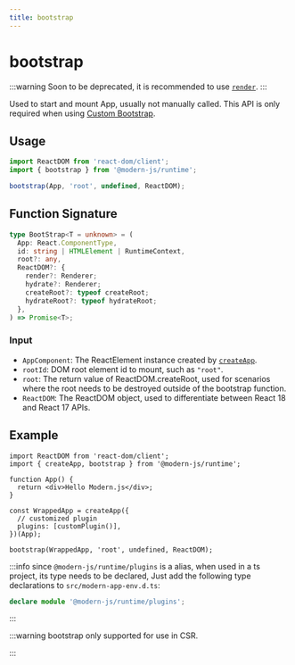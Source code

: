 ```yaml
---
title: bootstrap
---
```

# bootstrap

:::warning
Soon to be deprecated, it is recommended to use [`render`](/apis/app/runtime/core/render).
:::

Used to start and mount App, usually not manually called. This API is only required when using [Custom Bootstrap](/guides/concept/entries#custom-bootstrap).

## Usage

```ts
import ReactDOM from 'react-dom/client';
import { bootstrap } from '@modern-js/runtime';

bootstrap(App, 'root', undefined, ReactDOM);
```

## Function Signature

```ts
type BootStrap<T = unknown> = (
  App: React.ComponentType,
  id: string | HTMLElement | RuntimeContext,
  root?: any,
  ReactDOM?: {
    render?: Renderer;
    hydrate?: Renderer;
    createRoot?: typeof createRoot;
    hydrateRoot?: typeof hydrateRoot;
  },
) => Promise<T>;
```

### Input

- `AppComponent`: The ReactElement instance created by [`createApp`](./create-app).
- `rootId`: DOM root element id to mount, such as `"root"`.
- `root`: The return value of ReactDOM.createRoot, used for scenarios where the root needs to be destroyed outside of the bootstrap function.
- `ReactDOM`: The ReactDOM object, used to differentiate between React 18 and React 17 APIs.

## Example

```tsx
import ReactDOM from 'react-dom/client';
import { createApp, bootstrap } from '@modern-js/runtime';

function App() {
  return <div>Hello Modern.js</div>;
}

const WrappedApp = createApp({
  // customized plugin
  plugins: [customPlugin()],
})(App);

bootstrap(WrappedApp, 'root', undefined, ReactDOM);
```

:::info
since `@modern-js/runtime/plugins` is a alias, when used in a ts project, its type needs to be declared, Just add the following type declarations to `src/modern-app-env.d.ts`:

```ts
declare module '@modern-js/runtime/plugins';
```

:::

:::warning
bootstrap only supported for use in CSR.

:::
